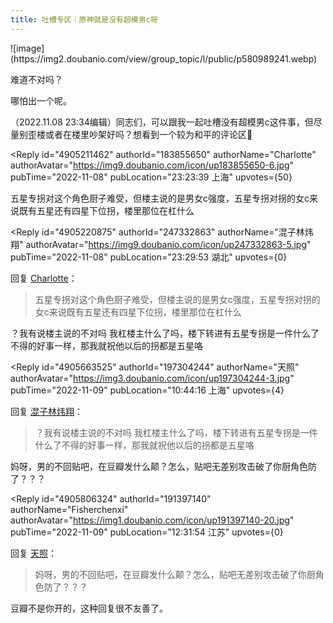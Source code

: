 ```yaml
---
title: 吐槽专区｜原神就是没有超模男c呀
---
```



<Forum groupName="原神" groupUrl="https://www.douban.com/group/genshin/" archivedAt="2025-05-16T14:55:14.501Z">
  <Post
    id="278218131"
    title="吐槽专区｜原神就是没有超模男c呀"
    url="https://www.douban.com/group/topic/278218131/?_spm_id=MTc5OTkyMDY4"
    pubTime="2022-11-09"
    highlightUserId="191397140"
  >
![image](https://img2.doubanio.com/view/group_topic/l/public/p580989241.webp)

难道不对吗？

哪怕出一个呢。

（2022.11.08
23:34编辑）同志们，可以跟我一起吐槽没有超模男c这件事，但尽量别歪楼或者在楼里吵架好吗？想看到一个较为和平的评论区🤧

<Reply
  id="4905211462"
  authorId="183855650"
  authorName="Charlotte"
  authorAvatar="https://img9.doubanio.com/icon/up183855650-6.jpg"
  pubTime="2022-11-08"
  pubLocation="23:23:39 上海"
  upvotes={50}
>
五星专拐对这个角色厨子难受，但楼主说的是男女c强度，五星专拐对拐的女c来说既有五星还有四星下位拐，楼里那位在杠什么
</Reply>

<Reply
  id="4905220875"
  authorId="247332863"
  authorName="混子林炜翔"
  authorAvatar="https://img9.doubanio.com/icon/up247332863-5.jpg"
  pubTime="2022-11-08"
  pubLocation="23:29:53 湖北"
  upvotes={0}
>
回复 [Charlotte](https://www.douban.com/people/183855650/)：
 > 五星专拐对这个角色厨子难受，但楼主说的是男女c强度，五星专拐对拐的女c来说既有五星还有四星下位拐，楼里那位在杠什么

？我有说楼主说的不对吗
我杠楼主什么了吗，楼下转进有五星专拐是一件什么了不得的好事一样，那我就祝他以后的拐都是五星咯
</Reply>

<Reply
  id="4905663525"
  authorId="197304244"
  authorName="天照"
  authorAvatar="https://img3.doubanio.com/icon/up197304244-3.jpg"
  pubTime="2022-11-09"
  pubLocation="10:44:16 上海"
  upvotes={4}
>
回复 [混子林炜翔](https://www.douban.com/people/247332863/)：
 > ？我有说楼主说的不对吗
> 我杠楼主什么了吗，楼下转进有五星专拐是一件什么了不得的好事一样，那我就祝他以后的拐都是五星咯

妈呀，男的不回贴吧，在豆瓣发什么颠？怎么，贴吧无差别攻击破了你厨角色防了？？？
</Reply>

<Reply
  id="4905806324"
  authorId="191397140"
  authorName="Fisherchenxi"
  authorAvatar="https://img1.doubanio.com/icon/up191397140-20.jpg"
  pubTime="2022-11-09"
  pubLocation="12:31:54 江苏"
  upvotes={0}
>
回复 [天照](https://www.douban.com/people/197304244/)：
 > 妈呀，男的不回贴吧，在豆瓣发什么颠？怎么，贴吧无差别攻击破了你厨角色防了？？？

豆瓣不是你开的，这种回复很不友善了。
</Reply>
  </Post>
</Forum>
